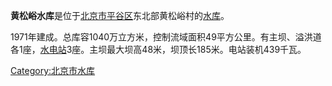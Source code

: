 {{Coord|40.2464533|117.2514447|type:waterbody_region:CN-11_source:GoogleMaps|display=title}}
'''黄松峪水库'''是位于[[北京市|北京市]][[平谷区|平谷区]]东北部黄松峪村的[[水库|水库]]。


1971年建成。总库容1040万立方米，控制流域面积49平方公里。有主坝、溢洪道各1座，[[水电站|水电站]]3座。主坝最大坝高48米，坝顶长185米。电站装机439千瓦。

[[Category:北京市水库|Category:北京市水库]]